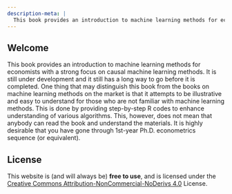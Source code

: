 ```yaml
---
description-meta: |
  This book provides an introduction to machine learning methods for economists with a strong focus on causal machine learning methods. It is still under development and it still has a long way to go before it is completed. One thing that may distinguish this book from the books on machine learning methods on the market is that it attempts to be illustrative and easy to understand for those who are not familiar with machine learning methods. This is done by providing step-by-step R codes to enhance understanding of various algorithms. This, however, does not mean that anybody can read the book and understand the materials. It is highly desirable that you have gone through 1st-year Ph.D. econometrics sequence (or equivalent). 
---
```


## Welcome {.unnumbered}

This book provides an introduction to machine learning methods for economists with a strong focus on causal machine learning methods. It is still under development and it still has a long way to go before it is completed. One thing that may distinguish this book from the books on machine learning methods on the market is that it attempts to be illustrative and easy to understand for those who are not familiar with machine learning methods. This is done by providing step-by-step R codes to enhance understanding of various algorithms. This, however, does not mean that anybody can read the book and understand the materials. It is highly desirable that you have gone through 1st-year Ph.D. econometrics sequence (or equivalent). 

## License {.unnumbered}

This website is (and will always be) **free to use**, and is licensed under the [Creative Commons Attribution-NonCommercial-NoDerivs 4.0](https://creativecommons.org/licenses/by-nc-nd/4.0/) License.